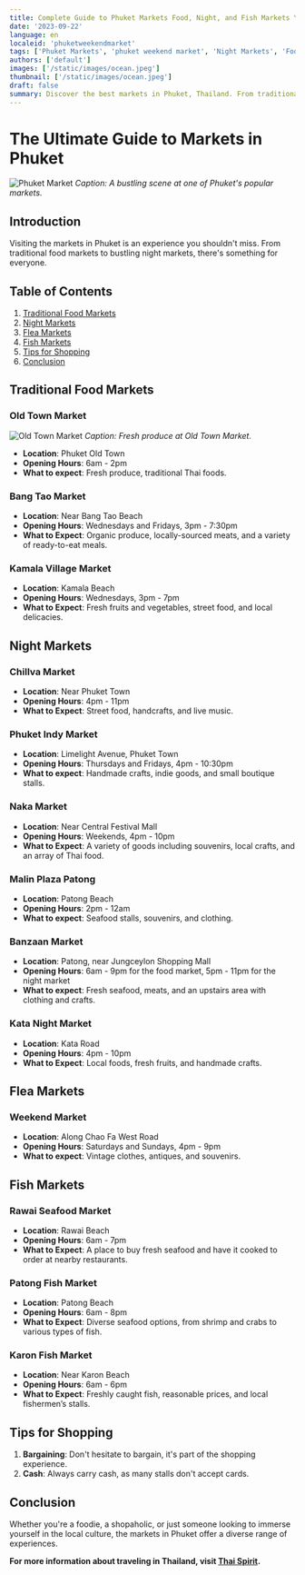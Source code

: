 ```yaml
---
title: Complete Guide to Phuket Markets Food, Night, and Fish Markets You Must Visit
date: '2023-09-22'
language: en
localeid: 'phuketweekendmarket'
tags: ['Phuket Markets', 'phuket weekend market', 'Night Markets', 'Food Markets', 'Fish Markets', 'Phuket Shopping', 'Thailand Travel', 'Local Produce', 'Street Food', 'Handmade Crafts', 'Tourist Attractions']
authors: ['default']
images: ['/static/images/ocean.jpeg']
thumbnail: ['/static/images/ocean.jpeg']
draft: false
summary: Discover the best markets in Phuket, Thailand. From traditional food markets and lively night markets to fresh fish markets, our comprehensive guide covers it all. Explore now!
---
```


# The Ultimate Guide to Markets in Phuket

![Phuket Market](your-first-image-url-here)
*Caption: A bustling scene at one of Phuket's popular markets.*

## Introduction

Visiting the markets in Phuket is an experience you shouldn't miss. From traditional food markets to bustling night markets, there's something for everyone.

## Table of Contents

1. [Traditional Food Markets](#traditional-food-markets)
2. [Night Markets](#night-markets)
3. [Flea Markets](#flea-markets)
4. [Fish Markets](#fish-markets)
5. [Tips for Shopping](#tips-for-shopping)
6. [Conclusion](#conclusion)

## Traditional Food Markets

### Old Town Market

![Old Town Market](your-second-image-url-here)
*Caption: Fresh produce at Old Town Market.*

* **Location**: Phuket Old Town
* **Opening Hours**: 6am - 2pm
* **What to expect**: Fresh produce, traditional Thai foods.

### Bang Tao Market

* **Location**: Near Bang Tao Beach
* **Opening Hours**: Wednesdays and Fridays, 3pm - 7:30pm
* **What to Expect**: Organic produce, locally-sourced meats, and a variety of ready-to-eat meals.

### Kamala Village Market

* **Location**: Kamala Beach
* **Opening Hours**: Wednesdays, 3pm - 7pm
* **What to Expect**: Fresh fruits and vegetables, street food, and local delicacies.

## Night Markets

### Chillva Market

* **Location**: Near Phuket Town
* **Opening Hours**: 4pm - 11pm
* **What to Expect**: Street food, handcrafts, and live music.

### Phuket Indy Market

* **Location**: Limelight Avenue, Phuket Town
* **Opening Hours**: Thursdays and Fridays, 4pm - 10:30pm
* **What to expect**: Handmade crafts, indie goods, and small boutique stalls.

### Naka Market

* **Location**: Near Central Festival Mall
* **Opening Hours**: Weekends, 4pm - 10pm
* **What to Expect**: A variety of goods including souvenirs, local crafts, and an array of Thai food.

### Malin Plaza Patong

* **Location**: Patong Beach
* **Opening Hours**: 2pm - 12am
* **What to expect**: Seafood stalls, souvenirs, and clothing.

### Banzaan Market

* **Location**: Patong, near Jungceylon Shopping Mall
* **Opening Hours**: 6am - 9pm for the food market, 5pm - 11pm for the night market
* **What to expect**: Fresh seafood, meats, and an upstairs area with clothing and crafts.

### Kata Night Market

* **Location**: Kata Road
* **Opening Hours**: 4pm - 10pm
* **What to Expect**: Local foods, fresh fruits, and handmade crafts.

## Flea Markets

### Weekend Market

* **Location**: Along Chao Fa West Road
* **Opening Hours**: Saturdays and Sundays, 4pm - 9pm
* **What to expect**: Vintage clothes, antiques, and souvenirs.

## Fish Markets

### Rawai Seafood Market

* **Location**: Rawai Beach
* **Opening Hours**: 6am - 7pm
* **What to Expect**: A place to buy fresh seafood and have it cooked to order at nearby restaurants.

### Patong Fish Market

* **Location**: Patong Beach
* **Opening Hours**: 6am - 8pm
* **What to Expect**: Diverse seafood options, from shrimp and crabs to various types of fish.

### Karon Fish Market

* **Location**: Near Karon Beach
* **Opening Hours**: 6am - 6pm
* **What to Expect**: Freshly caught fish, reasonable prices, and local fishermen’s stalls.

## Tips for Shopping

1. **Bargaining**: Don't hesitate to bargain, it's part of the shopping experience.
2. **Cash**: Always carry cash, as many stalls don't accept cards.

## Conclusion

Whether you're a foodie, a shopaholic, or just someone looking to immerse yourself in the local culture, the markets in Phuket offer a diverse range of experiences.

**For more information about traveling in Thailand, visit [Thai Spirit](your-website-link).**
